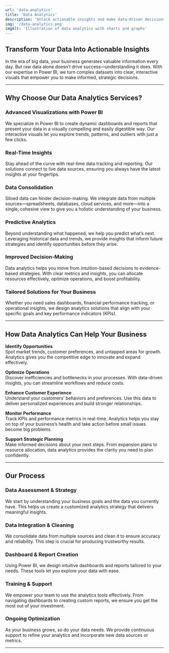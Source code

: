 ```yaml
---
url: 'data-analytics'
title: 'Data Analytics'
description: 'Unlock actionable insights and make data-driven decisions with advanced analytics powered by Power BI.'
img: '/data-analytics.png'
imgAlt: 'Illustration of data analytics with charts and graphs'
---
```


## Transform Your Data Into Actionable Insights

In the era of big data, your business generates valuable information every day. But raw data alone doesn’t drive success—understanding it does. With our expertise in Power BI, we turn complex datasets into clear, interactive visuals that empower you to make informed, strategic decisions.

---

## Why Choose Our Data Analytics Services?

### Advanced Visualizations with Power BI  
We specialize in Power BI to create dynamic dashboards and reports that present your data in a visually compelling and easily digestible way. Our interactive visuals let you explore trends, patterns, and outliers with just a few clicks.

### Real-Time Insights  
Stay ahead of the curve with real-time data tracking and reporting. Our solutions connect to live data sources, ensuring you always have the latest insights at your fingertips.

### Data Consolidation  
Siloed data can hinder decision-making. We integrate data from multiple sources—spreadsheets, databases, cloud services, and more—into a single, cohesive view to give you a holistic understanding of your business.

### Predictive Analytics  
Beyond understanding what happened, we help you predict what’s next. Leveraging historical data and trends, we provide insights that inform future strategies and identify opportunities before they arise.

### Improved Decision-Making  
Data analytics helps you move from intuition-based decisions to evidence-based strategies. With clear metrics and insights, you can allocate resources effectively, optimize operations, and boost profitability.

### Tailored Solutions for Your Business  
Whether you need sales dashboards, financial performance tracking, or operational insights, we design analytics solutions that align with your specific goals and key performance indicators (KPIs).

---

## How Data Analytics Can Help Your Business

**Identify Opportunities**  
Spot market trends, customer preferences, and untapped areas for growth. Analytics gives you the competitive edge to innovate and expand effectively.

**Optimize Operations**  
Discover inefficiencies and bottlenecks in your processes. With data-driven insights, you can streamline workflows and reduce costs.

**Enhance Customer Experience**  
Understand your customers’ behaviors and preferences. Use this data to deliver personalized experiences and build stronger relationships.

**Monitor Performance**  
Track KPIs and performance metrics in real-time. Analytics helps you stay on top of your business’s health and take action before small issues become big problems.

**Support Strategic Planning**  
Make informed decisions about your next steps. From expansion plans to resource allocation, data analytics provides the clarity you need to plan confidently.

---

## Our Process

### Data Assessment & Strategy  
We start by understanding your business goals and the data you currently have. This helps us create a customized analytics strategy that delivers meaningful insights.

### Data Integration & Cleaning  
We consolidate data from multiple sources and clean it to ensure accuracy and reliability. This step is crucial for producing trustworthy results.

### Dashboard & Report Creation  
Using Power BI, we design intuitive dashboards and reports tailored to your needs. These tools let you explore your data with ease.

### Training & Support  
We empower your team to use the analytics tools effectively. From navigating dashboards to creating custom reports, we ensure you get the most out of your investment.

### Ongoing Optimization  
As your business grows, so do your data needs. We provide continuous support to refine your analytics and incorporate new data sources or metrics.

---